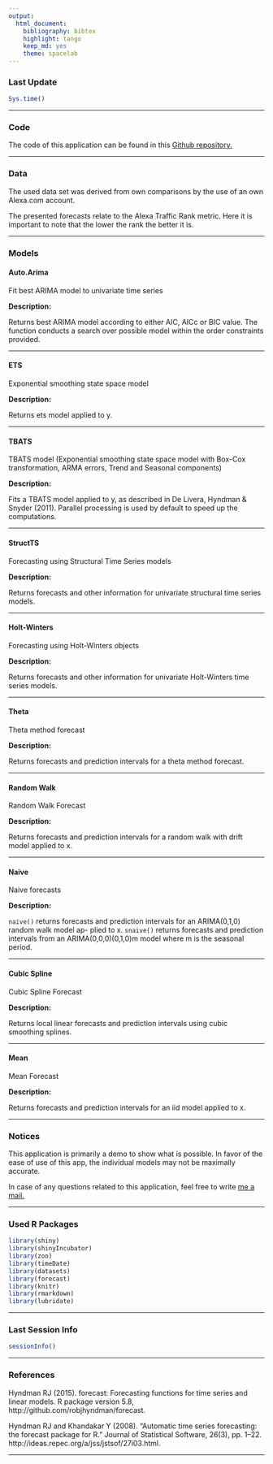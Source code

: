 ```yaml
---
output:
  html_document:
    bibliography: bibtex
    highlight: tango
    keep_md: yes
    theme: spacelab
---
```


### Last Update

```r
Sys.time()
```

***

### Code

The code of this application can be found in this [Github repository.][1]

***

### Data

The used data set was derived from own comparisons by the use of an own Alexa.com account.

The presented forecasts relate to the Alexa Traffic Rank metric. Here it is important to note that the lower the rank the better it is.

***

### Models

#### Auto.Arima
Fit best ARIMA model to univariate time series

**Description:**

Returns best ARIMA model according to either AIC, AICc or BIC value. The function conducts a search over possible model within the order constraints provided.

***

#### ETS
Exponential smoothing state space model

**Description:**

Returns ets model applied to y.

***

#### TBATS
TBATS model (Exponential smoothing state space model with Box-Cox transformation, ARMA errors, Trend and Seasonal components)

**Description:**

Fits a TBATS model applied to y, as described in De Livera, Hyndman & Snyder (2011). Parallel processing is used by default to speed up the computations.

***

#### StructTS
Forecasting using Structural Time Series models

**Description:**


Returns forecasts and other information for univariate structural time series models.

***

#### Holt-Winters
Forecasting using Holt-Winters objects

**Description:**

Returns forecasts and other information for univariate Holt-Winters time series models.

***

#### Theta
Theta method forecast

**Description:**

Returns forecasts and prediction intervals for a theta method forecast.

***

#### Random Walk
Random Walk Forecast

**Description:**

Returns forecasts and prediction intervals for a random walk with drift model applied to x.

***

#### Naive
Naive forecasts

**Description:**

```naive()``` returns forecasts and prediction intervals for an ARIMA(0,1,0) random walk model ap- plied to x. ```snaive()``` returns forecasts and prediction intervals from an ARIMA(0,0,0)(0,1,0)m model where m is the seasonal period.

***

#### Cubic Spline
Cubic Spline Forecast

**Description:**

Returns local linear forecasts and prediction intervals using cubic smoothing splines.

***

#### Mean
Mean Forecast

**Description:**

Returns forecasts and prediction intervals for an iid model applied to x. 

***

### Notices

This application is primarily a demo to show what is possible. In favor of the ease of use of this app, the individual models may not be maximally accurate.

In case of any questions related to this application, feel free to write [me a mail.][2]

***

### Used R Packages

```r
library(shiny)
library(shinyIncubator)
library(zoo)
library(timeDate)
library(datasets)
library(forecast)
library(knitr)
library(rmarkdown)
library(lubridate)
```

***

### Last Session Info

```r
sessionInfo()
```

***

### References

Hyndman RJ (2015). forecast: Forecasting functions for time series and linear models. R package version 5.8, http://github.com/robjhyndman/forecast.

Hyndman RJ and Khandakar Y (2008). “Automatic time series forecasting: the forecast package for R.” Journal of Statistical Software, 26(3), pp. 1–22. http://ideas.repec.org/a/jss/jstsof/27i03.html.

[1]: https://github.com/mhnierhoff/shiny-apps/tree/master/bastei "Github"
[2]: http://nierhoff.info/#contact "Contact"

***
